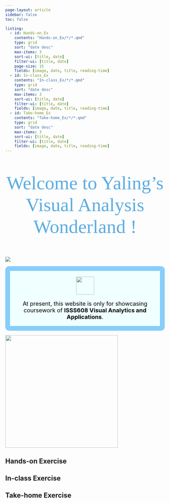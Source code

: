 ```yaml
---
page-layout: article
sidebar: false
toc: false

listing:
  - id: Hands-on_Ex
    contents: "Hands-on_Ex/*/*.qmd"
    type: grid
    sort: "date desc"
    max-items: 3
    sort-ui: [title, date]
    filter-ui: [title, date]
    page-size: 15
    fields: [image, date, title, reading-time]
  - id: In-class_Ex
    contents: "In-class_Ex/*/*.qmd"
    type: grid
    sort: "date desc"
    max-items: 3
    sort-ui: [title, date]
    filter-ui: [title, date]
    fields: [image, date, title, reading-time]
  - id: Take-home_Ex
    contents: "Take-home_Ex/*/*.qmd"
    type: grid
    sort: "date desc"
    max-items: 3
    sort-ui: [title, date]
    filter-ui: [title, date]
    fields: [image, date, title, reading-time]
---
```


::: {style="color:#5DADE2; font-size: 60px; font-family: Georgia Pro Black; text-align:center; text-decoration-thickness: 25%"}
Welcome to Yaling's Visual Analysis Wonderland !
:::

![](images/Visual_analysis_wonderland.gif)

::: {style="text-align: center; color: black; font-size: 18px;  padding: 0px; background-color:Azure;  border: 15px solid LightSkyBlue; margin: 0px;border-radius: 12px;"}
![](images/Computer_girl.png){width="57"}

At present, this website is only for showcasing coursework of **ISSS608 Visual Analytics and Applications**.
:::

![](images/New_post.gif){fig-align="center" width="356"}

## Hands-on Exercise

::: {#Hands-on_Ex}
:::

## In-class Exercise

::: {#In-class_Ex}
:::

## Take-home Exercise

::: {#Take-home_Ex}
:::
